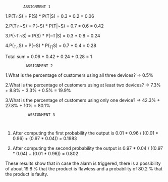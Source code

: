             ASSIGNMENT 1

1.P(T∩S) = P(S) * P(T|S) = 0.3 * 0.2 = 0.06

2.P(T∩~S) = P(~S) * P(T|~S) = 0.7 * 0.6 = 0.42

3.P(~T∩S) = P(S) * P(~T|S) = 0.3 * 0.8 = 0.24

4.P(~T∩~S) = P(~S) * P(~T|~S) = 0.7 * 0.4 = 0.28

Total sum = 0.06 + 0.42 + 0.24 + 0.28 = 1



             ASSIGNMENT 2


1.What is the percentage of customers using all three devices?
-> 0.5%

2.What is the percentage of customers using at least two devices?
-> 7.3% + 8.8% + 3.3% + 0.5% = 19.9%

3.What is the percentage of customers using only one device?
-> 42.3% + 27.8% + 10% = 80.1%



              ASSIGNMENT 3
              
              
1. After computing the first probability the output is 0.01 * 0.96 / ((0.01 * 0.96) + (0.97 * 0.04)) = 0.1983

2. After computing the second probability the output is 0.97 * 0.04 / ((0.97 * 0.04) + (0.01 * 0.96)) = 0.802

These results show that in case the alarm is triggered, there is a possibility of about 19.8 % that the product is flawless and a probability of 80.2 % that the product is faulty.



